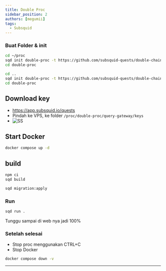 ```yaml
---
title: Double Proc
sidebar_position: 2
authors: [megumii]
tags:
  - Subsquid
---
```



### Buat Folder & init

<Tabs>
<TabItem value="VPS">


```bash
cd ~/proc
sqd init double-proc -t https://github.com/subsquid-quests/double-chain-squid
cd double-proc
```

</TabItem>
<TabItem value="CodeSpace">

```bash
cd ..
sqd init double-proc -t https://github.com/subsquid-quests/double-chain-squid
cd double-proc
```

</TabItem>
</Tabs>


## Download key

- https://app.subsquid.io/quests
- Pindah ke VPS, ke folder `/proc/double-proc/query-gateway/keys`
- ![SS](/img/squidproc.png)

## Start Docker

```bash
docker compose up -d
```

## build

```bash
npm ci
sqd build
```

```bash
sqd migration:apply
```

### Run

```bash
sqd run .
```

Tunggu sampai di web nya jadi 100%

### Setelah selesai
 - Stop proc menggunakan CTRL+C
 - Stop Docker

 ```bash
 docker compose down -v
 ```

 ---